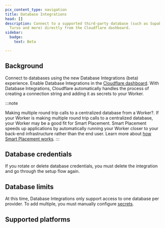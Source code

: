 ```yaml
---
pcx_content_type: navigation
title: Database Integrations
head: []
description: Connect to a supported third-party database (such as Supabase,
  Turso and more) directly from the Cloudflare dashboard.
sidebar:
  badge:
    text: Beta

---
```



## Background

Connect to databases using the new Database Integrations (beta) experience. Enable Database Integrations in the [Cloudflare dashboard](https://dash.cloudflare.com). With Database Integrations, Cloudflare automatically handles the process of creating a connection string and adding it as secrets to your Worker.

:::note

Making multiple round trip calls to a centralized database from a Worker?. If your Worker is making multiple round trip calls to a centralized database, your Worker may be a good fit for Smart Placement. Smart Placement speeds up applications by automatically running your Worker closer to your back-end infrastructure rather than the end user. Learn more about [how Smart Placement works](/workers/configuration/smart-placement/).
:::

## Database credentials

If you rotate or delete database credentials, you must delete the integration and go through the setup flow again.

## Database limits

At this time, Database Integrations only support access to one database per provider. To add multiple, you must manually configure [secrets](/workers/configuration/environment-variables/).

## Supported platforms

<DirectoryListing />
